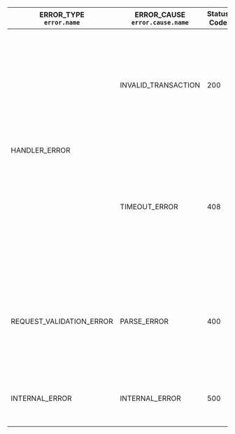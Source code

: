 <table class="custom-stripe">
  <thead>
    <tr>
      <th>ERROR_TYPE<br /><code>error.name</code></th>
      <th>ERROR_CAUSE<br /><code>error.cause.name</code></th>
      <th>Status Code</th>
      <th>Reason</th>
      <th>Solution</th>
    </tr>
  </thead>
  <tbody>
    <tr>
      <td rowspan="2">HANDLER_ERROR</td>
      <td>INVALID_TRANSACTION</td>
      <td>200</td>
      <td>An error happened during transaction execution</td>
      <td>
        <ul>
          <li>
            See <code>error.cause.info</code> for details, likely a field in the
            transaction was invalid
          </li>
          <li>
            If <code>error.cause.info</code> is <code>ShardCongested</code>,
            resubmit the identical transaction after a delay. (Consider adding a
            priority fee once [NEP-541](https://github.com/near/NEPs/pull/541)
            is released.)
          </li>
          <li>
            If <code>error.cause.info</code> is <code>ShardStuck</code>, you may
            also resubmit the identical transaction after a delay
          </li>
        </ul>
      </td>
    </tr>
    <tr>
      <td>TIMEOUT_ERROR</td>
      <td>408</td>
      <td>
        Transaction was routed, but has not been recorded on chain in 10
        seconds.
      </td>
      <td>
        <ul>
          <li>
            {" "}
            Resubmit the request with the identical transaction (in NEAR
            Protocol unique transactions apply exactly once, so if the
            previously sent transaction gets applied, this request will just
            return the known result, otherwise, it will route the transaction to
            the chain once again)
          </li>
          <li>Check that your transaction is valid</li>
          <li>
            Check that the signer account id has enough tokens to cover the
            transaction fees (keep in mind that some tokens on each account are
            locked to cover the storage cost)
          </li>
        </ul>
      </td>
    </tr>
    <tr class="stripe">
      <td>REQUEST_VALIDATION_ERROR</td>
      <td>PARSE_ERROR</td>
      <td>400</td>
      <td>
        Passed arguments can't be parsed by JSON RPC server (missing arguments,
        wrong format, etc.)
      </td>
      <td>
        <ul>
          <li>Check the arguments passed and pass the correct ones</li>
          <li>
            Check <code>error.cause.info</code> for more details
          </li>
        </ul>
      </td>
    </tr>
    <tr>
      <td>INTERNAL_ERROR</td>
      <td>INTERNAL_ERROR</td>
      <td>500</td>
      <td>Something went wrong with the node itself or overloaded</td>
      <td>
        <ul>
          <li>Try again later</li>
          <li>Send a request to a different node</li>
          <li>
            Check <code>error.cause.info</code> for more details
          </li>
        </ul>
      </td>
    </tr>
  </tbody>
</table>

